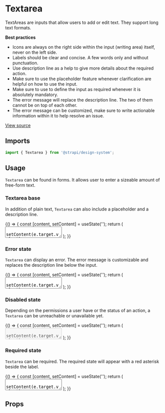 
<Meta title="Design System/Components/Textarea" component={Textarea} />

# Textarea

TextAreas are inputs that allow users to add or edit text. They support long text formats.

**Best practices**

- Icons are always on the right side within the input (writing area) itself, never on the left side.
- Labels should be clear and concise. A few words only and without punctuation.
- Use description line as a help to give more details about the required action.
- Make sure to use the placeholder feature whenever clarification are helpful on how to use the input.
- Make sure to use to define the input as required whenever it is absolutely mandatory.
- The error message will replace the description line. The two of them cannot be on top of each other.
- The error message can be customized, make sure to write actionable information within it to help resolve an issue.

[View source](https://github.com/strapi/design-system/tree/main/packages/strapi-design-system/src/Textarea)

## Imports

```js
import { Textarea } from '@strapi/design-system';
```

## Usage

`Textarea` can be found in forms. It allows user to enter a sizeable amount of free-form text.

### Textarea base

In addition of plain text, `Textarea` can also include a placeholder and a description line.

<Canvas>
  <Story name="base">
    {() => {
      const [content, setContent] = useState('');
      return (
        <Box padding={10}>
          <Textarea
            placeholder="This is a content placeholder"
            label="Content"
            name="content"
            hint="Description line"
            onChange={(e) => setContent(e.target.value)}
            labelAction={
              <Tooltip description="Content of the tooltip" position="right">
                <button
                  aria-label="Information about the email"
                  style={{ border: 'none', padding: 0, background: 'transparent' }}
                >
                  <Information aria-hidden={true} />
                </button>
              </Tooltip>
            }
          >
            {content}
          </Textarea>
        </Box>
      );
    }}
  </Story>
</Canvas>

### Error state

`Textarea` can display an error. The error message is customizable and replaces the description line below the input.

<Canvas>
  <Story name="error">
    {() => {
      const [content, setContent] = useState('');
      return (
        <Box padding={10}>
          <Textarea
            placeholder="This is a content placeholder"
            label="Content"
            name="content"
            hint="Description line"
            error={content.length < 5 ? 'Content is too short' : undefined}
            onChange={(e) => setContent(e.target.value)}
            labelAction={
              <Tooltip description="Content of the tooltip" position="right">
                <button
                  aria-label="Information about the email"
                  style={{ border: 'none', padding: 0, background: 'transparent' }}
                >
                  <Information aria-hidden />
                </button>
              </Tooltip>
            }
          >
            {content}
          </Textarea>
        </Box>
      );
    }}
  </Story>
</Canvas>

### Disabled state

Depending on the permissions a user have or the status of an action, a `Textarea` can be unreachable or unavailable yet.

<Canvas>
  <Story name="disabled">
    {() => {
      const [content, setContent] = useState('');
      return (
        <Box padding={10}>
          <Textarea
            placeholder="This is a content placeholder"
            label="Content"
            name="content"
            hint="Description line"
            disabled
            onChange={(e) => setContent(e.target.value)}
            labelAction={
              <Tooltip description="Content of the tooltip" position="right">
                <button
                  aria-label="Information about the email"
                  style={{ border: 'none', padding: 0, background: 'transparent' }}
                >
                  <Information aria-hidden />
                </button>
              </Tooltip>
            }
          >
            {content}
          </Textarea>
        </Box>
      );
    }}
  </Story>
</Canvas>

### Required state

`Textarea` can be required. The required state will appear with a red asterisk beside the label.

<Canvas>
  <Story name="required">
    {() => {
      const [content, setContent] = useState('');
      return (
        <Box padding={10}>
          <Textarea
            placeholder="This is a content placeholder"
            label="Content"
            name="content"
            hint="Description line"
            required
            onChange={(e) => setContent(e.target.value)}
            labelAction={
              <Tooltip description="Content of the tooltip" position="right">
                <button
                  aria-label="Information about the email"
                  style={{ border: 'none', padding: 0, background: 'transparent' }}
                >
                  <Information aria-hidden={true} />
                </button>
              </Tooltip>
            }
          >
            {content}
          </Textarea>
        </Box>
      );
    }}
  </Story>
</Canvas>

## Props

<ArgsTable of={Textarea} />
